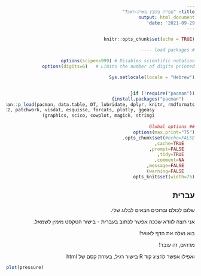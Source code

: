 ```yaml
---
title: "עברית בקובץ מארק-דאון?"
output: html_document
date: '2021-09-29'
---
```


<html dir="rtl">
    
    
```r
knitr::opts_chunk$set(echo = TRUE)

# load packages ----

options(scipen=999) # Disables scientific notation          
options(digits=6)   # Limits the number of digits printed       

Sys.setlocale(locale = "Hebrew")


if (!require("pacman")){                                  
    install.packages("pacman")}                            
pacman::p_load(pacman, data.table, DT, lubridate, dplyr, knitr, rmdformats,
               ggplot2, patchwork, visdat, esquisse, forcats, plotly, ggeasy,
               graphics, scico, cowplot, magick, stringi)
               
## Global options
options(max.print="75")
opts_chunk$set(#echo=FALSE,
    cache=TRUE,
    prompt=FALSE,
    tidy=TRUE,
    comment=NA,
    message=FALSE,
    warning=FALSE)
opts_knit$set(width=75)

```


## עברית

שלום לכולם וברוכים הבאים לבלוג שלי.

אני רוצה לוודא שככה אפשר לכתוב בעברית - בישור הטקסט מימין לשמאל.

בוא נעלה את הדף לאוויר!
  
  
  
מדהים, זה עובד!

  
ואפילו אפשר להציג קוד
R
בישור רגיל, בעזרת קסם של
html  

<div dir="ltr">
```r
plot(pressure)
```
</div>

<html dir="ltr">
